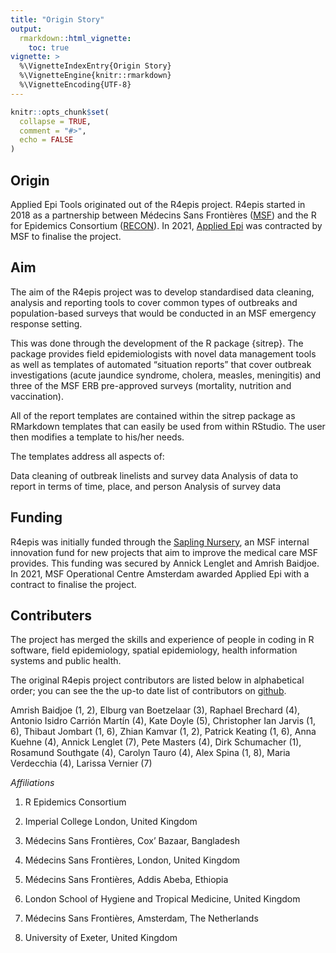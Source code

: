 ```yaml
---
title: "Origin Story"
output: 
  rmarkdown::html_vignette:
    toc: true
vignette: >
  %\VignetteIndexEntry{Origin Story}
  %\VignetteEngine{knitr::rmarkdown}
  %\VignetteEncoding{UTF-8}
---
```


```r
knitr::opts_chunk$set(
  collapse = TRUE,
  comment = "#>",
  echo = FALSE
)
```


## Origin 

Applied Epi Tools originated out of the R4epis project. 
R4epis started in 2018 as a partnership between Médecins Sans Frontières ([MSF](https://www.artsenzondergrenzen.nl/)) and 
the R for Epidemics Consortium ([RECON](http://www.repidemicsconsortium.org/)). 
In 2021, [Applied Epi](https://appliedepi.org/) was contracted by MSF to finalise 
the project. 

## Aim

The aim of the R4epis project was to develop standardised data cleaning, analysis
and reporting tools to cover common types of outbreaks and population-based surveys
that would be conducted in an MSF emergency response setting.

This was done through the development of the R package {sitrep}. 
The package provides field epidemiologists with novel data management tools as 
well as templates of automated "situation reports" that cover outbreak 
investigations (acute jaundice syndrome, cholera, measles, meningitis) and three 
of the MSF ERB pre-approved surveys (mortality, nutrition and vaccination).

All of the report templates are contained within the sitrep package as RMarkdown 
templates that can easily be used from within RStudio. 
The user then modifies a template to his/her needs.

The templates address all aspects of:

Data cleaning of outbreak linelists and survey data
Analysis of data to report in terms of time, place, and person
Analysis of survey data


## Funding
R4epis was initially funded through the [Sapling Nursery](https://msf.org.uk/sapling-nursery),
an MSF internal innovation fund for new projects that aim to improve the medical 
care MSF provides. This funding was secured by Annick Lenglet and Amrish Baidjoe. 
In 2021, MSF Operational Centre Amsterdam awarded Applied Epi with a contract to
finalise the project. 

## Contributers

The project has merged the skills and experience of people in coding in R software, field epidemiology, spatial epidemiology, health information systems and public health.

The original R4epis project contributors are listed below in alphabetical order; 
you can see the the up-to date list of contributors on [github](https://github.com/R4EPI/sitrep/graphs/contributors).


Amrish Baidjoe (1, 2), Elburg van Boetzelaar (3), Raphael Brechard (4), Antonio Isidro Carrión Martín (4), Kate Doyle (5), Christopher Ian Jarvis (1, 6), Thibaut Jombart (1, 6), Zhian Kamvar (1, 2), Patrick Keating (1, 6), Anna Kuehne (4), Annick Lenglet (7), Pete Masters (4), Dirk Schumacher (1), Rosamund Southgate (4), Carolyn Tauro (4), Alex Spina (1, 8), Maria Verdecchia (4), Larissa Vernier (7)

*Affiliations*

1) R Epidemics Consortium

2) Imperial College London, United Kingdom

3) Médecins Sans Frontières, Cox’ Bazaar, Bangladesh

4) Médecins Sans Frontières, London, United Kingdom

5) Médecins Sans Frontières, Addis Abeba, Ethiopia

6) London School of Hygiene and Tropical Medicine, United Kingdom

7) Médecins Sans Frontières, Amsterdam, The Netherlands

8) University of Exeter, United Kingdom


